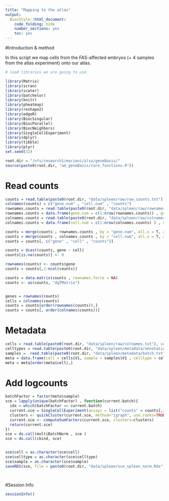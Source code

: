 ```yaml
---
title: "Mapping to the atlas"
output:
  BiocStyle::html_document:
    code_folding: hide
    number_sections: yes
    toc: yes  
---
```

#Introduction & method

In this script we map cells from the FAS-affected embryos (+ 4 samples from the atlas experiment) onto our atlas.

```r
# load libraries we are going to use

library(Matrix)
library(scran)
library(scater)
library(batchelor)
library(knitr)
library(pheatmap)
library(reshape2)
library(edgeR)
library(BiocSingular)
library(BiocParallel)
library(BiocNeighbors)
library(SingleCellExperiment)
library(dplyr)
library(tibble)
library(plyr)
set.seed(32)

root.dir = "/nfs/research1/marioni/alsu/geneBasis/"
source(paste0(root.dir, "am_geneBasis/core_functions.R"))


```


# Read counts

```r


counts = read.table(paste0(root.dir, "data/spleen/raw/raw_counts.txt"), sep = " ", header = F)
colnames(counts) = c("gene.num" , "cell.num" , "counts")
rownames.counts = read.table(paste0(root.dir, "data/spleen/raw/rownames.txt"), sep = "\n", header = F) 
rownames.counts = data.frame(gene.num = c(1:nrow(rownames.counts)) , gene =  rownames.counts$V1 )
colnames.counts = read.table(paste0(root.dir, "data/spleen/raw/colnames.txt"), sep = "\n", header = F)
colnames.counts = data.frame(cell.num = c(1:nrow(colnames.counts) ) , cell = colnames.counts$V1 )

counts = merge(counts , rownames.counts , by = "gene.num", all.x = T, all.y = F)
counts = merge(counts , colnames.counts , by = "cell.num", all.x = T, all.y = F)
counts = counts[, c("gene" , "cell" , "counts")]

counts = dcast(counts, gene ~ cell)
counts[is.na(counts)] <- 0

rownames(counts) <- counts$gene
counts = counts[,2:ncol(counts)]

counts = data.matrix(counts , rownames.force = NA)
counts <- as(counts, "dgTMatrix") 


genes = rownames(counts)
cells = colnames(counts)
counts = counts[order(rownames(counts)),]
counts = counts[, order(colnames(counts))]


```


# Metadata

```r

cells = read.table(paste0(root.dir, "data/spleen/raw/colnames.txt"), sep = "\n", header = F)
celltypes = read.table(paste0(root.dir, "data/spleen/metadata/annotations.txt"), sep = "\n", header = F)
samples =  read.table(paste0(root.dir, "data/spleen/metadata/batch.txt"), sep = "\n", header = F)
meta = data.frame(cell = cells$V1, sample = samples$V1 , celltype = celltypes$V1)
meta = meta[order(meta$cell),]


```

# Add logcounts

```r



batchFactor = factor(meta$sample)
sce = lapply(unique(batchFactor) , function(current.batch){
  idx = which(batchFactor == current.batch)
  current.sce = SingleCellExperiment(assays = list("counts" = counts[,idx]), colData = meta[idx,])
  clusters <- quickCluster(current.sce, method="igraph", use.ranks=TRUE, d=50, min.mean=0.1)
  current.sce <- computeSumFactors(current.sce, clusters=clusters)
  return(current.sce)
})
sce = do.call(multiBatchNorm , sce )
sce = do.call(cbind, sce)


sce$cell = as.character(sce$cell)
sce$celltype = as.character(sce$celltype)
sce$sample = as.character(sce$sample)
saveRDS(sce, file = paste0(root.dir, "data/spleen/sce_spleen_norm.Rds"))




```


#Session Info

```r
sessionInfo()
```
